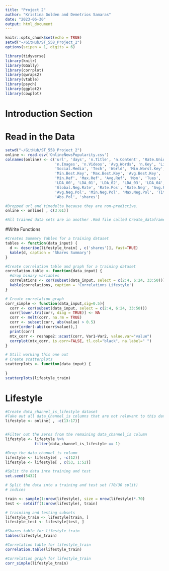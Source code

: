 ```yaml
---
title: "Project 2"
author: "Kristina Golden and Demetrios Samaras"
date: "2023-06-30"
output: html_document
---
```


```r
knitr::opts_chunk$set(echo = TRUE)
setwd("~/GitHub/ST_558_Project_2")
options(scipen = 1, digits = 6)
```

```r
library(tidyverse)
library(knitr)
library(GGally)
library(corrplot)
library(qwraps2)
library(vtable)
library(psych)
library(ggplot2)
library(cowplot)
```

# Introduction Section  



# Read in the Data
```r
setwd("~/GitHub/ST_558_Project_2")
online <- read.csv('OnlineNewsPopularity.csv')
colnames(online) <- c('url', 'days', 'n.Title', 'n.Content', 'Rate.Unique', 'Rate.Nonstop', 'n.Links', 'n.Other', 
                      'n.Images', 'n.Videos', 'Avg.Words', 'n.Key', 'Lifestyle', 'Entertainment', 'Business',
                      'Social.Media', 'Tech', 'World', 'Min.Worst.Key', 'Max.Worst.Key', 'Avg.Worst.Key',
                      'Min.Best.Key', 'Max.Best.Key', 'Avg.Best.Key', 'Avg.Min.Key', 'Avg.Max.Key', 'Avg.Avg.Key',
                      'Min.Ref', 'Max.Ref', 'Avg.Ref', 'Mon', 'Tues', 'Wed', 'Thurs', 'Fri', 'Sat', 'Sun', 'Weekend',
                      'LDA_00', 'LDA_01', 'LDA_02', 'LDA_03', 'LDA_04', 'Global.Subj', 'Global.Pol', 'Global.Pos.Rate',
                      'Global.Neg.Rate', 'Rate.Pos', 'Rate.Neg', 'Avg.Pos.Pol', 'Min.Pos.Pol', 'Max.Pos.Pol',
                      'Avg.Neg.Pol', 'Min.Neg.Pol', 'Max.Neg.Pol', 'Title.Subj', 'Title.Pol', 'Abs.Subj',
                      'Abs.Pol', 'shares')

#Dropped url and timedelta because they are non-predictive. 
online <- online[ , c(3:61)]

#All trained data sets are in another .Rmd file called Create_dataframes_use_later. These can be copy and pasted when they are necessary
```  

#Write Functions
```r
#Creates Summary Tables for a training dataset
tables <- function(data_input) {
  d <- describe(lifestyle_train[ , c('shares')], fast=TRUE)
  kable(d, caption = 'Shares Summary')
}
```

```r
#Create correlation table and graph for a training dataset
correlation.table <- function(data_input) {
  #drop binary variables
  correlations <- cor(subset(data_input, select = c(2:4, 6:24, 33:50)))
  kable(correlations, caption = 'Correlations Lifestyle')
}
```

```r
# Create correlation graph
corr_simple <- function(data_input,sig=0.5){
  corr <- cor(subset(data_input, select = c(2:4, 6:24, 33:50)))
  corr[lower.tri(corr, diag = TRUE)] <- NA
  corr <- melt(corr, na.rm = TRUE)
  corr <- subset(corr, abs(value) > 0.5)
  corr[order(-abs(corr$value)),]
  print(corr)
  mtx_corr <- reshape2::acast(corr, Var1~Var2, value.var="value")
  corrplot(mtx_corr, is.corr=FALSE, tl.col="black", na.label=" ")
}
```

```r
# Still working this one out
# Create scatterplots
scatterplots <- function(data_input) {
  
}
scatterplots(lifestyle_train)
```

# Lifestyle


```r
#Create data_channel_is_lifestyle dataset
#Take out all data_Channel_is columns that are not relevant to this data set
lifestyle <- online[ , -c(13:17)] 


#Filter out the zeros from the remaining data_channel_is column
lifestyle <- lifestyle %>%
             filter(data_channel_is_lifestyle == 1)

#Drop the data_channel_is column
lifestyle <- lifestyle[ , -c(12)] 
lifestyle <- lifestyle[ , c(53, 1:52)]

#Split the data into training and test
set.seed(5432)

# Split the data into a training and test set (70/30 split)
# indices

train <- sample(1:nrow(lifestyle), size = nrow(lifestyle)*.70)
test <- setdiff(1:nrow(lifestyle), train)

# trainiing and testing subsets
lifestyle_train <- lifestyle[train, ]
lifestyle_test <- lifestyle[test, ]

```  

```r
#Shares table for lifestyle_train
tables(lifestyle_train)
```

```r
#Correlation table for lifestyle_train
correlation.table(lifestyle_train)
```

```r
#Correlation graph for lifestyle_train
corr_simple(lifestyle_train)
```

